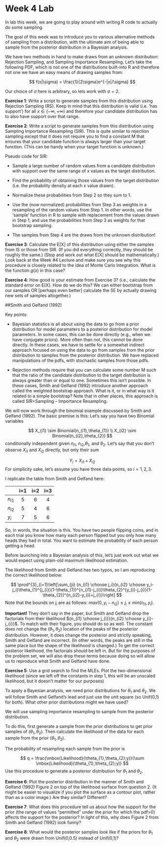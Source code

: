 Week 4 Lab
========================================================

In lab this week, we are going to play around with writing R code to actually do some sampling.

The goal of this week was to introduce you to various alternative methods of sampling from a distribution, with the ultimate aim of being able to sample from the posterior distribution in a Bayesian analysis. 

We have two methods in hand to make draws from an unknown distribution: Rejection Sampling, and Sampling Importance Resampling. Let’s take the following PDF, which is not one of the distributions built-into R and therefore not one we have an easy means of drawing samples from:

$$
f(x|\sigma) = \frac{1}{2\sigma}e^{-|x|/\sigma}
$$

Our choice of $\sigma$ here is arbitrary, so lets work with $\sigma=2$.

**Exercise 1**: Write a script to generate samples from this distribution using Rejection Sampling (RS). Keep in mind that this distribution is valid (i.e. ‘has support’) for all $x \in (-\infty,+\infty)$ and therefore your candidate distribution has to also have support over that range.

**Exercise 2**: Write a script to generate samples from this distribution using Sampling Importance Resampling (SIR). This is quite similar to rejection sampling except that it does not require you to find a constant M that ensures that your candidate function is always larger than your target function. (This can be handy when your target function is unknown.)

Pseudo code for SIR:

*	Sample a large number of random values from a candidate distribution with support over the same range of x values as the target distribution.

*	Find the probability of obtaining those values from the target distribution (i.e. the probability density at each $x$ value drawn).

*	Normalize these probabilities from Step 2 so they sum to 1. 

*	Use the (now normalized) probabilities from Step 3 as weights in a resampling of the random values from Step 1. In other words, use the ‘sample’ function in R to sample with replacement from the values drawn in Step 1, and use the probabilities from Step 3 as weights for that bootstrap sampling.

*	The samples from Step 4 are the draws from the unknown distribution!

**Exercise 3**: Calculate the E[X] of this distribution using either the samples from IS or those from SIR. (If you did everything correctly, they should be roughly the same.) (Stop and work out what E[X] should be mathematically.) Look back at the Week #4 Lecture and make sure you see why this procedure is closely related to the idea of Monte Carlo Integration. What is the function $g(x)$ in this case?

**Exercise 4**: How good is your estimate from Exercise 3? (i.e., calculate the standard error on E[X]. How do we do this? We can either bootstrap from our samples OR [perhaps even better] calculate the SE by actually drawing new sets of samples altogether.)

##Smith and Gelfand (1992)

Key points:

* Bayesian statistics is all about using the data to go from a prior distribution for model parameters to a posterior distribution for model parameters. In some cases, this can be done directly (e.g., when we have conjugate priors). More often than not, this cannot be done directly. In these cases, we have to settle for a somewhat indirect approach focused on using the data to go from samples from the prior distribution to samples from the posterior distribution. We have replaced manipulations of the pdfs, with stochastic samples from those pdfs.

* Rejection methods require that you can calculate some number M such that the ratio of the candidate distribution to the target distribution is always greater than or equal to one. Sometimes this isn’t possible. In these cases, Smith and Gelfand (1992) introduce another approach called the weighted bootstrap approach. What is it, or in what way is it related to a simple bootstrap?  Note that in other places, this approach is called SIR=Sampling – Importance Resampling.

We will now work through the binomial example discussed by Smith and Gelfand (1992). The basic premise is this: Let’s say you have two Binomial variables

$$
X_{i1} \sim Binomial(n_{i1},\theta_{1}) \\
X_{i2} \sim Binomial(n_{i2},\theta_{2})
$$
conditionally independent given $n_{i1}$, $n_{i2}$,$\theta_{1}$, and $\theta_{2}$. Let’s say that you don’t observe $X_{i1}$ and $X_{i2}$ directly, but only their sum

$$
Y_{i} = X_{i1}+X_{i2} 
$$
For simplicity sake, let’s assume you have three data points, so $i=1,2,3$.

I replicate the table from Smith and Gelfand here:

|                     | i=1    | i=2     | i=3       |
| ------------------- |:--------:|:---------:|:---------:| 
| $n_{i1}$            |    5     |    6      |      4    |
| $n_{i2}$            |   5      |     4     |      6    | 
| $y_{i}$             |   7     |    5      |      6    |

So, in words, the situation is this. You have two people flipping coins, and in each trial you know how many each person flipped but you only how many heads they had in total. You want to estimate the probability of each person getting a head.

Before launching into a Bayesian analysis of this, let’s just work out what we would expect using plain-old maximum likelihood estimation.

The likelihood from Smith and Gelfand has two typos, so I am reproducing the correct likelihood below:

$$
\prod^{3}_{i=1}\left[\sum_{ji} {n_{i1} \choose j_i}{n_{i2} \choose y_i-j_i}\theta_{1}^{j_{i}}(1-\theta_{1})^{n_{i1}-j_{i}}\theta_{2}^{y_{i}-j_{i}}(1-\theta_{2})^{n_{i2}-y_{i}+j_{i}}\right]
$$
Note that the bounds on $j_{i}$ are as follows: $max(0,y_{i}-n_{i2}) \leq j_{i} \leq min(n_{i1},y_{i})$.

**Important!** They don't say in the paper, but Smith and Gelfand drop the factorials from their likelihood ${n_{i1} \choose j_{i}}{n_{i2} \choose y_{i}-j_{i}}$. To match with their figure, you should do so as well. The constant does not change the $(\theta_{1},\theta_{2})$ location of the peaks of the posterior distribution. However, it does change the posterior and strictly speaking, Smith and Gelfand are incorrect. (In other words, the peaks are still in the same place but the shape of the likelihood is changed.) To get the correct posterior likelihood, the factorials should be left in. But for the purposes of the problem set, we will also drop these terms because doing so will allow us to reproduce what Smith and Gelfand have done.  

**Exercise 5**: Use a grid search to find the MLEs. Plot the two-dimensional likelihood (since we left off the constants in step 1, this will be an unscaled likelihood, but it doesn’t matter for our purposes)

To apply a Bayesian analysis, we need prior distributions for $\theta_{1}$ and $\theta_{2}$. We will follow Smith and Gelfand’s lead and just use the unit square (so Unif(0,1) for both). What other prior distributions might we have used?

We will use sampling importance resampling to sample from the posterior distribution. 

To do this, first generate a sample from the prior distributions to get prior samples of $(\theta_{1},\theta_{2})$. Then calculate the likelihood of the data for each sample from the prior $(\theta_{1},\theta_{2})$.

The probability of resampling each sample from the prior is

$$
q = \frac{\mbox{Likelihood}(\theta_{1},\theta_{2};y)}{\sum \mbox{Likelihood}(\theta_{1},\theta_{2};y)}
$$
Use this procedure to generate a posterior distribution for $\theta_{1}$ and $\theta_{2}$.

**Exercise 6**: Plot the posterior distribution in the manner of Smith and Gelfand (1992) Figure 2 on top of the likelihood surface from question 2. (It might be easier to visualize if you plot the surface as a contour plot, rather than as a color image.) Are they similar? Different? 

**Exercise 7**: What does this procedure tell us about how the support for the prior (the range of values “permitted” under the prior for which the pdf>0) affects the support for the posterior? In light of this, why does Figure 2 from Smith and Gelfand (1992) look funny?

**Exercise 8**: What would the posterior samples look like if the priors for $\theta_{1}$ and $\theta_{2}$ were drawn from Unif(0,0.5) instead of Unif(0,1)?







